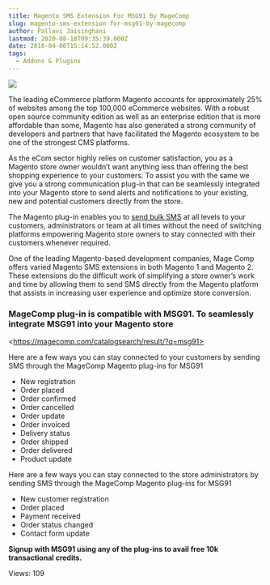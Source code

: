 ```yaml
---
title: Magento SMS Extension For MSG91 By MageComp
slug: magento-sms-extension-for-msg91-by-magecomp
author: Pallavi Jaisinghani
lastmod: 2020-08-18T09:35:39.000Z
date: 2018-04-06T15:14:52.000Z
tags:
  - Addons & Plugins
---
```


![](https://images-msg91.s3.ap-south-1.amazonaws.com/content/images/wordpress//2015/12/blog2-2-300x187.jpg)


The leading eCommerce platform Magento accounts for approximately 25% of websites among the top 100,000 eCommerce websites. With a robust open source community edition as well as an enterprise edition that is more affordable than some, Magento has also generated a strong community of developers and partners that have facilitated the Magento ecosystem to be one of the strongest CMS platforms.


As the eCom sector highly relies on customer satisfaction, you as a Magento store owner wouldn’t want anything less than offering the best shopping experience to your customers. To assist you with the same we give you a strong communication plug-in that can be seamlessly integrated into your Magento store to send alerts and notifications to your existing, new and potential customers directly from the store.


The Magento plug-in enables you to [send bulk SMS](https://msg91.com) at all levels to your customers, administrators or team at all times without the need of switching platforms empowering Magento store owners to stay connected with their customers whenever required.


One of the leading Magento-based development companies, Mage Comp offers varied Magento SMS extensions in both Magento 1 and Magento 2. These extensions do the difficult work of simplifying a store owner’s work and time by allowing them to send SMS directly from the Magento platform that assists in increasing user experience and optimize store conversion.


### **MageComp plug-in is compatible with MSG91. To seamlessly integrate MSG91 into your Magento store**


\<https://magecomp.com/catalogsearch/result/?q=msg91>


Here are a few ways you can stay connected to your customers by sending SMS through the MageComp Magento plug-ins for MSG91


* New registration
* Order placed
* Order confirmed
* Order cancelled
* Order update
* Order invoiced
* Delivery status
* Order shipped
* Order delivered
* Product update


Here are a few ways you can stay connected to the store administrators by sending SMS through the MageComp Magento plug-ins for MSG91


* New customer registration
* Order placed
* Payment received
* Order status changed
* Contact form update


**Signup with MSG91 using any of the plug-ins to avail free 10k transactional credits.**


 Views: 109


